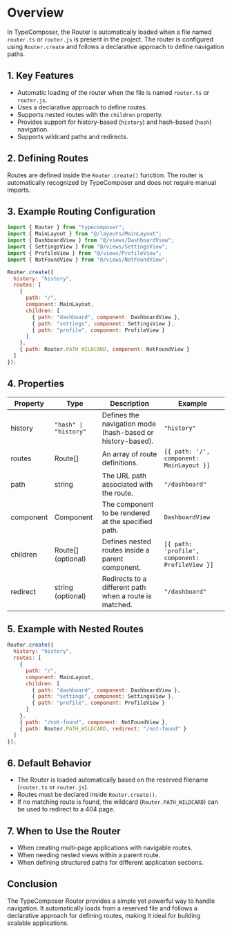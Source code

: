 # Overview

In TypeComposer, the Router is automatically loaded when a file named `router.ts` or `router.js` is present in the project. The router is configured using `Router.create` and follows a declarative approach to define navigation paths.

## 1. Key Features

- Automatic loading of the router when the file is named `router.ts` or `router.js`.
- Uses a declarative approach to define routes.
- Supports nested routes with the `children` property.
- Provides support for history-based (`history`) and hash-based (`hash`) navigation.
- Supports wildcard paths and redirects.

## 2. Defining Routes

Routes are defined inside the `Router.create()` function. The router is automatically recognized by TypeComposer and does not require manual imports.

## 3. Example Routing Configuration

```javascript
import { Router } from "typecomposer";
import { MainLayout } from "@/layouts/MainLayout";
import { DashboardView } from "@/views/DashboardView";
import { SettingsView } from "@/views/SettingsView";
import { ProfileView } from "@/views/ProfileView";
import { NotFoundView } from "@/views/NotFoundView";

Router.create({
  history: "history",
  routes: [
    {
      path: "/",
      component: MainLayout,
      children: [
        { path: "dashboard", component: DashboardView },
        { path: "settings", component: SettingsView },
        { path: "profile", component: ProfileView }
      ]
    },
    { path: Router.PATH_WILDCARD, component: NotFoundView }
  ]
});
```

## 4. Properties

| Property | Type | Description | Example |
|----------|------|-------------|---------|
| history | `"hash" \| "history"` | Defines the navigation mode (hash-based or history-based). | `"history"` |
| routes | Route[] | An array of route definitions. | `[{ path: '/', component: MainLayout }]` |
| path | string | The URL path associated with the route. | `"/dashboard"` |
| component | Component | The component to be rendered at the specified path. | `DashboardView` |
| children | Route[] (optional) | Defines nested routes inside a parent component. | `[{ path: 'profile', component: ProfileView }]` |
| redirect | string (optional) | Redirects to a different path when a route is matched. | `"/dashboard"` |

## 5. Example with Nested Routes

```javascript
Router.create({
  history: "history",
  routes: [
    {
      path: "/",
      component: MainLayout,
      children: [
        { path: "dashboard", component: DashboardView },
        { path: "settings", component: SettingsView },
        { path: "profile", component: ProfileView }
      ]
    },
    { path: "/not-found", component: NotFoundView },
    { path: Router.PATH_WILDCARD, redirect: "/not-found" }
  ]
});
```

## 6. Default Behavior

- The Router is loaded automatically based on the reserved filename (`router.ts` or `router.js`).
- Routes must be declared inside `Router.create()`.
- If no matching route is found, the wildcard (`Router.PATH_WILDCARD`) can be used to redirect to a 404 page.

## 7. When to Use the Router

- When creating multi-page applications with navigable routes.
- When needing nested views within a parent route.
- When defining structured paths for different application sections.

## Conclusion

The TypeComposer Router provides a simple yet powerful way to handle navigation. It automatically loads from a reserved file and follows a declarative approach for defining routes, making it ideal for building scalable applications.
